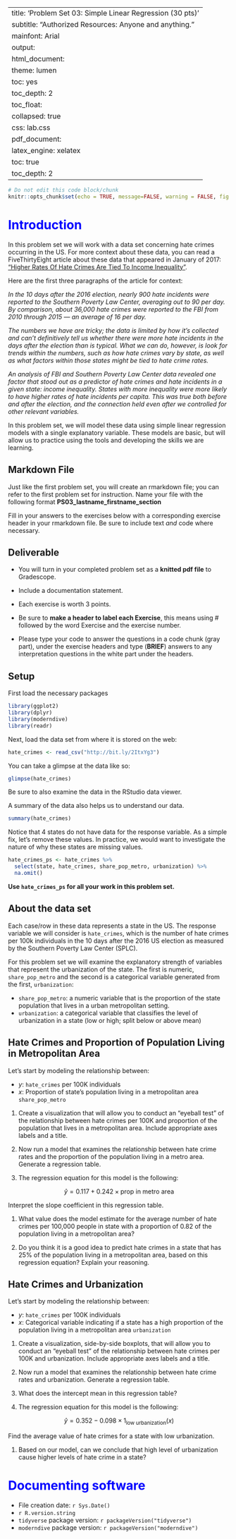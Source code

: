 
---
title: 'Problem Set 03: Simple Linear Regression (30 pts)'
subtitle: "Authorized Resources: Anyone and anything." 
mainfont: Arial
output:
  html_document:
    theme: lumen
    toc: yes
    toc_depth: 2
    toc_float:
      collapsed: true
    css: lab.css
  pdf_document:
    latex_engine: xelatex
    toc: true
    toc_depth: 2
---

```r
# Do not edit this code block/chunk
knitr::opts_chunk$set(echo = TRUE, message=FALSE, warning = FALSE, fig.width = 16/2, fig.height = 9/2)
```

# Introduction

In this problem set we will work with a data set concerning hate crimes occurring in the US. For more context about these data, you can read a FiveThirtyEight article about these data that appeared in January of 2017: ["Higher Rates Of Hate Crimes Are Tied To Income
Inequality"](https://fivethirtyeight.com/features/higher-rates-of-hate-crimes-are-tied-to-income-inequality/).

Here are the first three paragraphs of the article for context:

*In the 10 days after the 2016 election, nearly 900 hate incidents were reported to the Southern Poverty Law Center, averaging out to 90 per day. By comparison, about 36,000 hate crimes were reported to the FBI from 2010 through 2015 — an average of 16 per day.*

*The numbers we have are tricky; the data is limited by how it’s collected and can’t definitively tell us whether there were more hate incidents in the days after the election than is typical. What we can do, however, is look for trends within the numbers, such as how hate crimes vary by state, as well as what factors within those states might be tied to hate crime rates.*

*An analysis of FBI and Southern Poverty Law Center data revealed one factor that stood out as a predictor of hate crimes and hate incidents in a given state: income inequality. States with more inequality were more likely to have higher rates of hate incidents per capita. This was true both before and after the election, and the connection held even after we controlled for other relevant variables.*

In this problem set, we will model these data using simple linear regression models with a single explanatory variable. These models are basic, but will allow us to practice using the tools and developing the skills we are learning. 


## Markdown File

Just like the first problem set, you will create an rmarkdown file; you can refer to the first problem set for instruction. Name your file with the following format **PS03_lastname_firstname_section**

Fill in your answers to the exercises below with a corresponding exercise header in your rmarkdown file. Be sure to include text *and* code where necessary.

## Deliverable 

* You will turn in your completed problem set as a **knitted pdf file** to Gradescope. 

* Include a documentation statement.  

* Each exercise is worth 3 points. 

* Be sure to **make a header to label each Exercise**, this means using # followed by the word Exercise and the exercise number. 

* Please type your code to answer the questions in a code chunk (gray part), under the exercise headers and type (**BRIEF**) answers to any interpretation questions in the white part under the headers. 

## Setup

First load the necessary packages 

```r
library(ggplot2)
library(dplyr)
library(moderndive)
library(readr)
```

Next, load the data set from where it is stored on the web: 

```r
hate_crimes <- read_csv("http://bit.ly/2ItxYg3")
```

You can take a glimpse at the data like so: 

```r
glimpse(hate_crimes)
```

Be sure to also examine the data in the RStudio data viewer.

A summary of the data also helps us to understand our data.

```r
summary(hate_crimes)
```

Notice that 4 states do not have data for the response variable. As a simple fix, let's remove these values. In practice, we would want to investigate the nature of why these states are missing values.

```r
hate_crimes_ps <- hate_crimes %>%
  select(state, hate_crimes, share_pop_metro, urbanization) %>%
  na.omit()
```

**Use `hate_crimes_ps` for all your work in this problem set.**

## About the data set
Each case/row in these data represents a state in the US. The response variable we will consider is `hate_crimes`, which is the number of hate crimes per 100k individuals in the 10 days after the 2016 US election as measured by the Southern Poverty Law Center (SPLC). 

For this problem set we will examine the explanatory strength of variables that represent the urbanization of the state. The first is numeric, `share_pop_metro` and the second is a categorical variable generated from the first, `urbanization`: 

* `share_pop_metro`: a numeric variable that is the proportion of the state population that lives in a urban metropolitan setting. 
* `urbanization`: a categorical variable that classifies the level of urbanization in a state (low or high; split below or above mean)

## Hate Crimes and Proportion of Population Living in Metropolitan Area

Let's start by modeling the relationship between:

* $y$: `hate_crimes` per 100K individuals 
* $x$: Proportion of state's population living in a metropolitan area `share_pop_metro`

1. Create a visualization that will allow you to conduct an "eyeball test" of the relationship between hate crimes per 100K and proportion of the population that lives in a metropolitan area. Include appropriate axes labels and a title. 

1. Now run a model that examines the relationship between hate crime rates and the proportion of the population living in a metro area. Generate a regression table.



1. The regression equation for this model is the following:


$$
\widehat{y} = 0.117 + 0.242 \times \mbox{prop in metro area} 
$$

Interpret the slope coefficient in this regression table.


1. What value does the model estimate for the average number of hate crimes per 100,000 people in state with a proportion of 0.82 of the population living in a metropolitan area?


1. Do you think it is a good idea to predict hate crimes in a state that has 25% of the population living in a metropolitan area, based on this regression equation? Explain your reasoning. 


## Hate Crimes and Urbanization

Let's start by modeling the relationship between:

* $y$: `hate_crimes` per 100K individuals 
* $x$: Categorical variable indicating if a state has a high proportion of the population living in a metropolitan area `urbanization`



1. Create a visualization, side-by-side boxplots, that will allow you to conduct an "eyeball test" of the relationship between hate crimes per 100K and urbanization. Include appropriate axes labels and a title. 


1. Now run a model that examines the relationship between hate crime rates and urbanization. Generate a regression table.

1. What does the intercept mean in this regression table?


1. The regression equation for this model is the following:


$$
\widehat{y} = 0.352 - 0.098 \times 1_{\mbox{low urbanization}}(x)
$$

Find the average value of hate crimes for a state with low urbanization.

1. Based on our model, can we conclude that high level of urbanization cause higher levels of hate crime in a state?


# Documenting software 

  * File creation date: `r Sys.Date()`
  * `r R.version.string`
  * `tidyverse` package version: `r packageVersion("tidyverse")`
  * `moderndive` package version: `r packageVersion("moderndive")`


[//]: (students- please do not delete anything below this line!) 

<style type="text/css">
h1 { /* Header 1 */
  color: Blue;
}}
</style>

